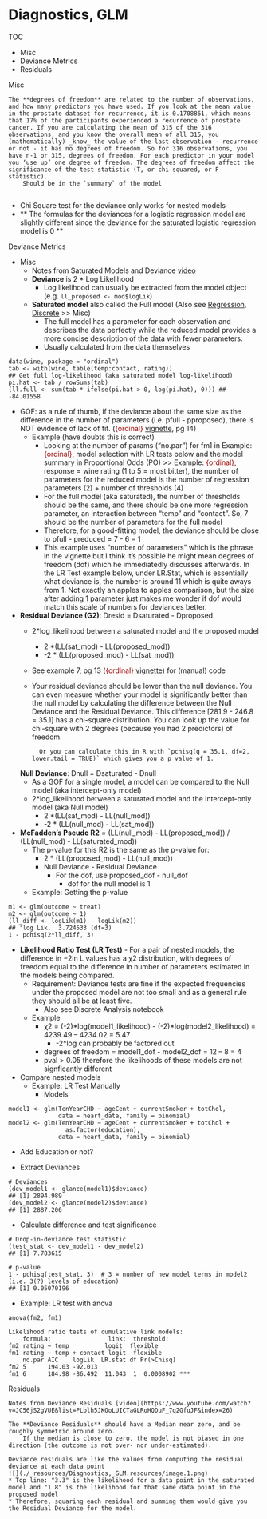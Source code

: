 # Diagnostics, GLM

TOC

* Misc
* Deviance Metrics
* Residuals



Misc

	The **degrees of freedom** are related to the number of observations, and how many predictors you have used. If you look at the mean value in the prostate dataset for recurrence, it is 0.1708861, which means that 17% of the participants experienced a recurrence of prostate cancer. If you are calculating the mean of 315 of the 316 observations, and you know the overall mean of all 315, you (mathematically) _know_ the value of the last observation - recurrence or not - it has no degrees of freedom. So for 316 observations, you have n-1 or 315, degrees of freedom. For each predictor in your model you ‘use up’ one degree of freedom. The degrees of freedom affect the significance of the test statistic (T, or chi-squared, or F statistic).
		Should be in the `summary` of the model
		
* Chi Square test for the deviance only works for nested models
* \*\* The formulas for the deviances for a logistic regression model are slightly different since the deviance for the saturated logistic regression model is 0 \*\*




Deviance Metrics

* Misc
	* Notes from Saturated Models and Deviance [video](https://www.youtube.com/watch?v=9T0wlKdew6I&list=PLblh5JKOoLUICTaGLRoHQDuF_7q2GfuJF&index=24)
	* **Deviance** is 2 \* Log Likelihood
		* Log likelihood can usually be extracted from the model object (e.g. `ll_proposed <- mod$logLik`)
	* **Saturated model** also called the Full model (Also see [Regression, Discrete](Regression, Discrete) >> Misc)
		* The full model has a parameter for each observation and describes the data perfectly while the reduced model provides a more concise description of the data with fewer parameters.
		* Usually calculated from the data themselves

```
data(wine, package = "ordinal")
tab <- with(wine, table(temp:contact, rating))
## Get full log-likelihood (aka saturated model log-likelihood)
pi.hat <- tab / rowSums(tab)
(ll.full <- sum(tab * ifelse(pi.hat > 0, log(pi.hat), 0))) ## -84.01558
```

* GOF: as a rule of thumb, if the deviance about the same size as the difference in the number of parameters (i.e. pfull - pproposed), there is NOT evidence of lack of fit. ([{ordinal}]{style='color: #990000'} [vignette](http://people.vcu.edu/~dbandyop/BIOS625/CLM_R.pdf), pg 14)
	* Example (have doubts this is correct)
		* Looking at the number of params ("no.par") for fm1 in Example: [{ordinal}]{style='color: #990000'}, model selection with LR tests below and the model summary in Proportional Odds (PO) >> Example: [{ordinal}]{style='color: #990000'}, response = wine rating (1 to 5 = most bitter), the number of parameters for the reduced model is the number of regression parameters (2) + number of thresholds (4)
		* For the full model (aka saturated), the number of thresholds should be the same, and there should be one more regression parameter, an interaction between "temp" and "contact". So, 7 should be the number of parameters for the full model
		* Therefore, for a good-fitting model, the deviance should be close to pfull - preduced = 7 - 6 = 1
		* This example uses "number of parameters" which is the phrase in the vignette but I think it's possible he might mean degrees of freedom (dof) which he immediatedly discusses afterwards. In the LR Test example below, under LR.Stat, which is essentially what deviance is, the number is around 11 which is quite aways from 1. Not exactly an apples to apples comparison, but the size after adding 1 parameter just makes me wonder if dof would match this scale of numbers for deviances better.

* **Residual Deviance (G2)**: Dresid = Dsaturated - Dproposed
	* 2\*log\_likelihood between a saturated model and the proposed model
		* 2 \*(LL(sat\_mod) - LL(proposed\_mod))
		* \-2 \* (LL(proposed\_mod) - LL(sat\_mod))
	* See example 7, pg 13 ([{ordinal}]{style='color: #990000'} [vignette](http://people.vcu.edu/~dbandyop/BIOS625/CLM_R.pdf)) for (manual) code
	* Your residual deviance should be lower than the null deviance.
			You can even measure whether your model is significantly better than the null model by calculating the difference between the Null Deviance and the Residual Deviance. This difference \[281.9 - 246.8 = 35.1\] has a chi-square distribution. You can look up the value for chi-square with 2 degrees (because you had 2 predictors) of freedom.
			
			Or you can calculate this in R with `pchisq(q = 35.1, df=2, lower.tail = TRUE)` which gives you a p value of 1.
			
	**Null Deviance**: Dnull = Dsaturated - Dnull
	* As a GOF for a single model, a model can be compared to the Null model (aka intercept-only model)
	* 2\*log\_likelihood between a saturated model and the intercept-only model (aka Null model)
		* 2 \*(LL(sat\_mod) - LL(null\_mod))
		* \-2 \* (LL(null\_mod) - LL(sat\_mod))
* **McFadden's Pseudo R2** = (LL(null\_mod) - LL(proposed\_mod)) / (LL(null\_mod) - LL(saturated\_mod))
	* The p-value for this R2 is the same as the p-value for:
		* 2 \* (LL(proposed\_mod) - LL(null\_mod))
		* Null Deviance - Residual Deviance
			* For the dof, use proposed\_dof - null\_dof
				* dof for the null model is 1
	* [Example]{.ribbon-highlight}: Getting the p-value

```
m1 <- glm(outcome ~ treat)
m2 <- glm(outcome ~ 1)
(ll_diff <- logLik(m1) - logLik(m2))
## 'log Lik.' 3.724533 (df=3)
1 - pchisq(2*ll_diff, 3)
```

* **Likelihood Ratio Test (LR Test)** - For a pair of nested models, the difference in −2ln L values has a χ2 distribution, with degrees of freedom equal to the difference in number of parameters estimated in the models being compared.
	* Requirement: Deviance tests are fine if the expected frequencies under the proposed model are not too small and as a general rule they should all be at least five.
		* Also see Discrete Analysis notebook
	* [Example]{.ribbon-highlight}
		* χ2 = (-2)\*log(model1\_likelihood) - (-2)\*log(model2\_likelihood) = 4239.49 – 4234.02 = 5.47
			* \-2\*log can probably be factored out
		* degrees of freedom = model1\_dof - model2\_dof = 12 – 8 = 4
		* pval > 0.05 therefore the likelihoods of these models are not signficantly different
* Compare nested models
	* [Example]{.ribbon-highlight}: LR Test Manually
		* Models

```
model1 <- glm(TenYearCHD ~ ageCent + currentSmoker + totChol, 
              data = heart_data, family = binomial)
model2 <- glm(TenYearCHD ~ ageCent + currentSmoker + totChol + 
                as.factor(education), 
              data = heart_data, family = binomial)
```

* Add Education or not?

* Extract Deviances

```
# Deviances
(dev_model1 <- glance(model1)$deviance)
## [1] 2894.989
(dev_model2 <- glance(model2)$deviance)
## [1] 2887.206
```

* Calculate difference and test significance

```
# Drop-in-deviance test statistic
(test_stat <- dev_model1 - dev_model2)
## [1] 7.783615

# p-value
1 - pchisq(test_stat, 3)  # 3 = number of new model terms in model2 (i.e. 3(?) levels of education)
## [1] 0.05070196
```

* [Example]{.ribbon-highlight}: LR test with anova

```
anova(fm2, fm1)

Likelihood ratio tests of cumulative link models:
    formula:                link:  threshold:
fm2 rating ~ temp          logit  flexible
fm1 rating ~ temp + contact logit  flexible
    no.par AIC    logLik  LR.stat df Pr(>Chisq)
fm2 5      194.03 -92.013
fm1 6      184.98 -86.492  11.043  1  0.0008902 ***
```


Residuals

	Notes from Deviance Residuals [video](https://www.youtube.com/watch?v=JC56jS2gVUE&list=PLblh5JKOoLUICTaGLRoHQDuF_7q2GfuJF&index=26)
	
	The **Deviance Residuals** should have a Median near zero, and be roughly symmetric around zero.
		If the median is close to zero, the model is not biased in one direction (the outcome is not over- nor under-estimated).
		
	Deviance residuals are like the values from computing the residual deviance at each data point
	![](./_resources/Diagnostics,_GLM.resources/image.1.png)
	* Top line: "3.3" is the likelihood for a data point in the saturated model and "1.8" is the likelihood for that same data point in the proposed model
	* Therefore, squaring each residual and summing them would give you the Residual Deviance for the model.



















